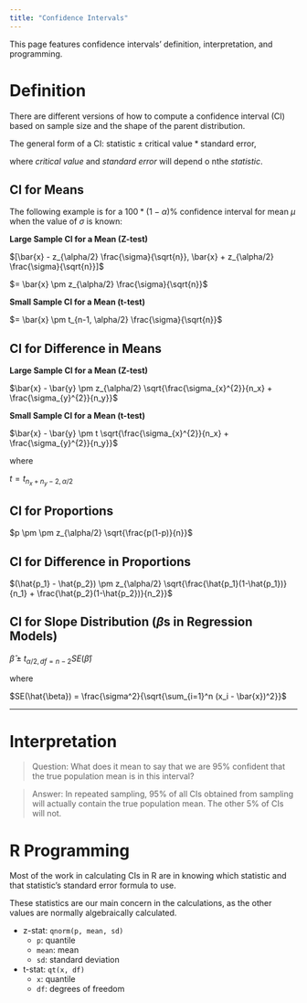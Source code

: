 ```yaml
---
title: "Confidence Intervals"
---
```


This page features confidence intervals' definition, interpretation, and programming.

# Definition

There are different versions of how to compute a confidence interval (CI) based on sample size and the shape of the parent distribution.

The general form of a CI: $\text{statistic} \pm \text{critical value} * \text{standard error}$,

where *critical value* and *standard error* will depend o nthe *statistic*.

## CI for Means

The following example is for a $100 * (1 - \alpha) \%$ confidence interval for mean $\mu$ when the value of $\sigma$ is known:

**Large Sample CI for a Mean (Z-test)**

$[\bar{x} - z_{\alpha/2} \frac{\sigma}{\sqrt{n}}, \bar{x} + z_{\alpha/2} \frac{\sigma}{\sqrt{n}}]$

$= \bar{x} \pm z_{\alpha/2} \frac{\sigma}{\sqrt{n}}$

**Small Sample CI for a Mean (t-test)**

$= \bar{x} \pm t_{n-1, \alpha/2} \frac{\sigma}{\sqrt{n}}$

## CI for Difference in Means

**Large Sample CI for a Mean (Z-test)**

$\bar{x} - \bar{y} \pm z_{\alpha/2} \sqrt{\frac{\sigma_{x}^{2}}{n_x} + \frac{\sigma_{y}^{2}}{n_y}}$

**Small Sample CI for a Mean (t-test)**

$\bar{x} - \bar{y} \pm t \sqrt{\frac{\sigma_{x}^{2}}{n_x} + \frac{\sigma_{y}^{2}}{n_y}}$

where

$t = t_{n_x + n_y - 2, \alpha/2}$

## CI for Proportions

$p \pm \pm z_{\alpha/2} \sqrt{\frac{p(1-p)}{n}}$

## CI for Difference in Proportions

$(\hat{p_1} - \hat{p_2}) \pm z_{\alpha/2} \sqrt{\frac{\hat{p_1}(1-\hat{p_1})}{n_1} + \frac{\hat{p_2}(1-\hat{p_2})}{n_2}}$

## CI for Slope Distribution ($\beta$s in Regression Models)

$\hat{\beta} \pm t_{\alpha / 2, df = n-2} SE(\hat{\beta})$

where

$SE(\hat{\beta}) = \frac{\sigma^2}{\sqrt{\sum_{i=1}^n (x_i - \bar{x})^2}}$

---

# Interpretation

> Question: What does it mean to say that we are 95% confident that the true population mean is in this
interval?

> Answer: In repeated sampling, 95% of all CIs obtained from sampling will actually contain the true population mean. The other 5% of CIs will not.

# R Programming

Most of the work in calculating CIs in R are in knowing which statistic and that statistic's standard error formula to use.

These statistics are our main concern in the calculations, as the other values are normally algebraically calculated.

- z-stat: `qnorm(p, mean, sd)`
  - `p`: quantile
  - `mean`: mean
  - `sd`: standard deviation
  
- t-stat: `qt(x, df)`
  - `x`: quantile
  - `df`: degrees of freedom
